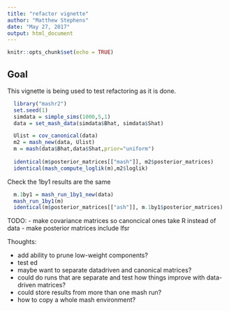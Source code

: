 ```yaml
---
title: "refactor vignette"
author: "Matthew Stephens"
date: "May 27, 2017"
output: html_document
---
```


```r
knitr::opts_chunk$set(echo = TRUE)
```

## Goal

This vignette is being used to test refactoring as it is done.

```r
  library("mashr2")
  set.seed(1)
  simdata = simple_sims(1000,5,1)
  data = set_mash_data(simdata$Bhat, simdata$Shat)
```

```r
  Ulist = cov_canonical(data)
  m2 = mash_new(data, Ulist)
  m = mash(data$Bhat,data$Shat,prior="uniform")
  
  identical(m$posterior_matrices[["mash"]], m2$posterior_matrices)
  identical(mash_compute_loglik(m),m2$loglik)
```

  
Check the 1by1 results are the same
```r
  m.1by1 = mash_run_1by1_new(data)
  mash_run_1by1(m)
  identical(m$posterior_matrices[["ash"]], m.1by1$posterior_matrices)
```

TODO:
- make covariance matrices so canoncical ones take R instead of data
- make posterior matrices include lfsr


Thoughts:

- add ability to prune low-weight components?
- test ed 
- maybe want to separate datadriven and canonical matrices?
-   could do runs that are separate and test how things improve with data-driven matrices?
- could store results from more than one mash run?
- how to copy a whole mash environment?

